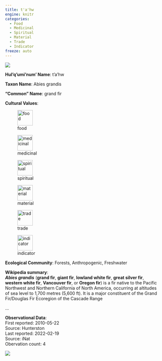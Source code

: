 ```yaml
---
title: t'a'hw
engine: knitr
categories:
  - Food
  - Medicinal
  - Spiritual
  - Material
  - Trade
  - Indicator
freeze: auto
---
```

![](https://inaturalist-open-data.s3.amazonaws.com/photos/83838154/medium.jpeg){fig-alt="t'a'hw - grand fir"}

**Hul'q'umi'num' Name**: t'a'hw

**Taxon Name**: Abies grandis

**"Common" Name**: grand fir

**Cultural Values**:  

::: {layout-nrow=1 style="width:60%"}
![food](/files/food.svg){width=50px}

![medicinal](/files/medicinal.svg){width=50px}

![spiritual](/files/spiritual.svg){width=50px}

![material](/files/material.svg){width=50px}

![trade](/files/trade.svg){width=50px}

![indicator](/files/indicator.svg){width=50px}
:::

**Ecological Community**: Forests, Anthropogenic, Freshwater

**Wikipedia summary**:  
<i><b>Abies grandis</b></i> (<b>grand fir</b>, <b>giant fir</b>, <b>lowland white fir</b>, <b>great silver fir</b>, <b>western white fir</b>, <b>Vancouver fir</b>, or <b>Oregon fir</b>) is a fir native to the Pacific Northwest and Northern California of North America, occurring at altitudes of sea level to 1,700 metres (5,600&#160;ft). It is a major constituent of the Grand Fir/Douglas Fir Ecoregion of the Cascade Range</p>...

**Observational Data**:   
First reported: 2010-05-22  
Source: Hunterston  
Last reported: 2022-02-19  
Source: iNat  
Obervation count: 4

![](community_dist.png)

